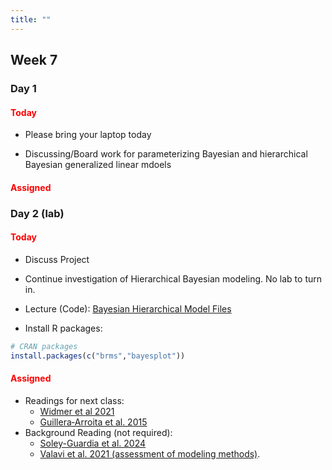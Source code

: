 ```yaml
---
title: ""
---
```


## Week 7

### Day 1

#### [Today]{style="color:red;"}

-   Please bring your laptop today

-   Discussing/Board work for parameterizing Bayesian and hierarchical Bayesian generalized linear mdoels

#### [Assigned]{style="color:red;"}
 
 
### Day 2 (lab)

#### [Today]{style="color:red;"}

-   Discuss Project

-   Continue investigation of Hierarchical Bayesian modeling. No lab to turn in.

-   Lecture (Code): <a href="/classfiles/hbayes/Bayesian.Hierarchical.Model2.zip">Bayesian Hierarchical Model Files</a>

-   Install R packages:

```r
# CRAN packages
install.packages(c("brms","bayesplot"))
```


#### [Assigned]{style="color:red;"}

-   Readings for next class:
    -   <a href="/readings/Widmer et al 2021.pdf">Widmer et al 2021</a>
    -   <a href="/readings/Guillera‐Arroita et al. 2015.pdf">Guillera‐Arroita et al. 2015</a>

- Background Reading (not required):
  - <a href="/readings/Soley-Guardia et al. 2024.pdf">Soley-Guardia et al. 2024</a>
  - <a href="/readings/Valavi et al. 2021.pdf"> Valavi et al. 2021 (assessment of modeling methods)</a>.



